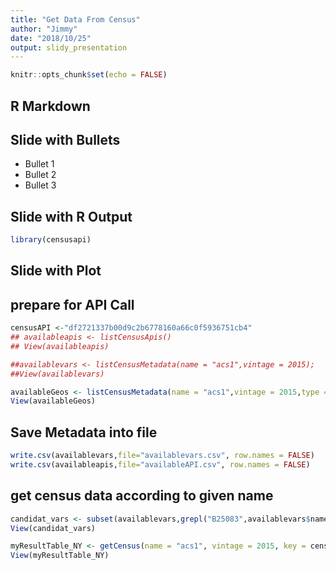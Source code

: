 ```yaml
---
title: "Get Data From Census"
author: "Jimmy"
date: "2018/10/25"
output: slidy_presentation
---
```


```r
knitr::opts_chunk$set(echo = FALSE)
```

## R Markdown

## Slide with Bullets

- Bullet 1
- Bullet 2
- Bullet 3

## Slide with R Output

```r
library(censusapi)
```

## Slide with Plot
## prepare for API Call
```r
censusAPI <-"df2721337b00d9c2b6778160a66c0f5936751cb4"
## availableapis <- listCensusApis()
## View(availableapis)

##availablevars <- listCensusMetadata(name = "acs1",vintage = 2015);
##View(availablevars)

availableGeos <- listCensusMetadata(name = "acs1",vintage = 2015,type = 'geographies');
View(availableGeos)
```

## Save Metadata into file
```r
write.csv(availablevars,file="availablevars.csv", row.names = FALSE)
write.csv(availableapis,file="availableAPI.csv", row.names = FALSE)
```

## get census data according to given name
```r
candidat_vars <- subset(availablevars,grepl("B25083",availablevars$name,ignore.case = TRUE))
View(candidat_vars)

myResultTable_NY <- getCensus(name = "acs1", vintage = 2015, key = censusAPI, vars = c("B25083_001E"),region = "Place:*",regionin = "state:36")
View(myResultTable_NY)
```